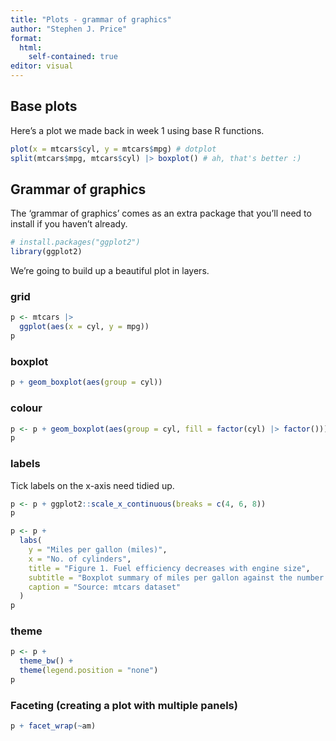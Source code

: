 ```yaml
---
title: "Plots - grammar of graphics"
author: "Stephen J. Price"
format: 
  html:
    self-contained: true
editor: visual
---
```


## Base plots

Here's a plot we made back in week 1 using base R functions.

```r
plot(x = mtcars$cyl, y = mtcars$mpg) # dotplot
split(mtcars$mpg, mtcars$cyl) |> boxplot() # ah, that's better :)

```

## Grammar of graphics

The 'grammar of graphics' comes as an extra package that you'll need to install if you haven't already.

```r
# install.packages("ggplot2") 
library(ggplot2)
```

We're going to build up a beautiful plot in layers.

### grid

```r
p <- mtcars |> 
  ggplot(aes(x = cyl, y = mpg))
p
```

### boxplot

```r
p + geom_boxplot(aes(group = cyl))
```

### colour

```r
p <- p + geom_boxplot(aes(group = cyl, fill = factor(cyl) |> factor()))
p
```

### labels

Tick labels on the x-axis need tidied up.

```r
p <- p + ggplot2::scale_x_continuous(breaks = c(4, 6, 8))
p
```

```r
p <- p +
  labs(
    y = "Miles per gallon (miles)",
    x = "No. of cylinders",
    title = "Figure 1. Fuel efficiency decreases with engine size",
    subtitle = "Boxplot summary of miles per gallon against the number of cylinders",
    caption = "Source: mtcars dataset"
  )
p
```

### theme

```r
p <- p + 
  theme_bw() +
  theme(legend.position = "none")
p
```

### Faceting (creating a plot with multiple panels)

```r
p + facet_wrap(~am)
```
